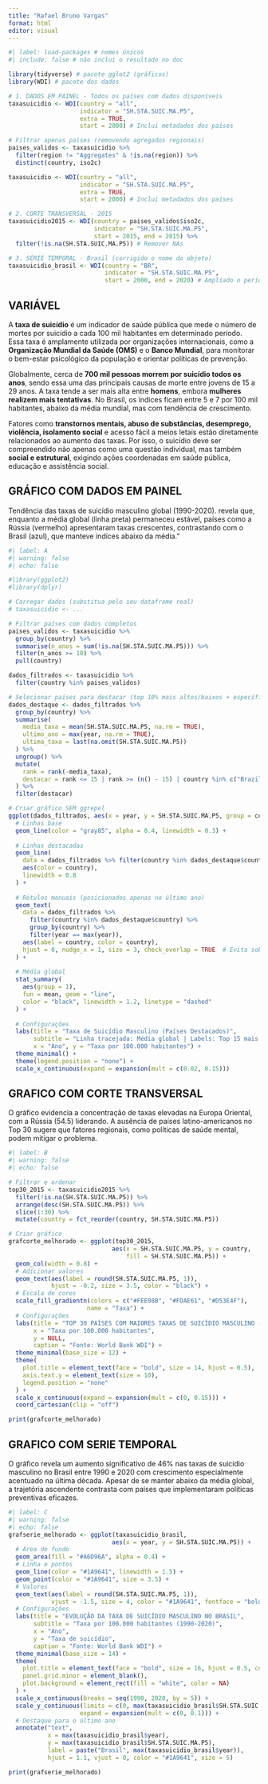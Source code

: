 ---
title: "Rafael Bruno Vargas"
format: html
editor: visual
---

```{r}
#| label: load-packages # nomes únicos 
#| include: false # não inclui o resultado no doc

library(tidyverse) # pacote gglot2 (gráficos)
library(WDI) # pacote dos dados

# 1. DADOS EM PAINEL - Todos os países com dados disponíveis
taxasuicidio <- WDI(country = "all", 
                    indicator = "SH.STA.SUIC.MA.P5",
                    extra = TRUE,
                    start = 2000) # Inclui metadados dos países

# Filtrar apenas países (removendo agregados regionais)
paises_validos <- taxasuicidio %>%
  filter(region != "Aggregates" & !is.na(region)) %>%
  distinct(country, iso2c)

taxasuicidio <- WDI(country = "all", 
                    indicator = "SH.STA.SUIC.MA.P5",
                    extra = TRUE,
                    start = 2000) # Inclui metadados dos países

# 2. CORTE TRANSVERSAL - 2015
taxasuicidio2015 <- WDI(country = paises_validos$iso2c,
                        indicator = "SH.STA.SUIC.MA.P5",
                        start = 2015, end = 2015) %>%
  filter(!is.na(SH.STA.SUIC.MA.P5)) # Remover NAs

# 3. SÉRIE TEMPORAL - Brasil (corrigido o nome do objeto)
taxasuicidio_brasil <- WDI(country = "BR",
                           indicator = "SH.STA.SUIC.MA.P5",
                           start = 2000, end = 2020) # Ampliado o período

```

## VARIÁVEL

A **taxa de suicídio** é um indicador de saúde pública que mede o número de mortes por suicídio a cada 100 mil habitantes em determinado período. Essa taxa é amplamente utilizada por organizações internacionais, como a **Organização Mundial da Saúde (OMS)** e o **Banco Mundial**, para monitorar o bem-estar psicológico da população e orientar políticas de prevenção.

Globalmente, cerca de **700 mil pessoas morrem por suicídio todos os anos**, sendo essa uma das principais causas de morte entre jovens de 15 a 29 anos. A taxa tende a ser mais alta entre **homens**, embora **mulheres realizem mais tentativas**. No Brasil, os índices ficam entre 5 e 7 por 100 mil habitantes, abaixo da média mundial, mas com tendência de crescimento.

Fatores como **transtornos mentais, abuso de substâncias, desemprego, violência, isolamento social** e acesso fácil a meios letais estão diretamente relacionados ao aumento das taxas. Por isso, o suicídio deve ser compreendido não apenas como uma questão individual, mas também **social e estrutural**, exigindo ações coordenadas em saúde pública, educação e assistência social.

## GRÁFICO COM DADOS EM PAINEL

Tendência das taxas de suicídio masculino global (1990-2020). revela que, enquanto a média global (linha preta) permaneceu estável, países como a Rússia (vermelho) apresentaram taxas crescentes, contrastando com o Brasil (azul), que manteve índices abaixo da média."

```{r}
#| label: A
#| warning: false
#| echo: false

#library(ggplot2)
#library(dplyr)

# Carregar dados (substitua pelo seu dataframe real)
# taxasuicidio <- ...

# Filtrar países com dados completos
paises_validos <- taxasuicidio %>%
  group_by(country) %>%
  summarise(n_anos = sum(!is.na(SH.STA.SUIC.MA.P5))) %>%
  filter(n_anos >= 10) %>%
  pull(country)

dados_filtrados <- taxasuicidio %>% 
  filter(country %in% paises_validos)

# Selecionar países para destacar (top 10% mais altos/baixos + específicos)
dados_destaque <- dados_filtrados %>%
  group_by(country) %>%
  summarise(
    media_taxa = mean(SH.STA.SUIC.MA.P5, na.rm = TRUE),
    ultimo_ano = max(year, na.rm = TRUE),
    ultima_taxa = last(na.omit(SH.STA.SUIC.MA.P5))
  ) %>%
  ungroup() %>%
  mutate(
    rank = rank(-media_taxa),
    destacar = rank <= 15 | rank >= (n() - 15) | country %in% c("Brazil", "United States")
  ) %>%
  filter(destacar)

# Criar gráfico SEM ggrepel
ggplot(dados_filtrados, aes(x = year, y = SH.STA.SUIC.MA.P5, group = country)) +
  # Linhas base
  geom_line(color = "gray85", alpha = 0.4, linewidth = 0.3) +
  
  # Linhas destacadas
  geom_line(
    data = dados_filtrados %>% filter(country %in% dados_destaque$country),
    aes(color = country),
    linewidth = 0.8
  ) +
  
  # Rótulos manuais (posicionados apenas no último ano)
  geom_text(
    data = dados_filtrados %>%
      filter(country %in% dados_destaque$country) %>%
      group_by(country) %>%
      filter(year == max(year)),
    aes(label = country, color = country),
    hjust = 0, nudge_x = 1, size = 3, check_overlap = TRUE  # Evita sobreposição
  ) +
  
  # Média global
  stat_summary(
    aes(group = 1),
    fun = mean, geom = "line",
    color = "black", linewidth = 1.2, linetype = "dashed"
  ) +
  
  # Configurações
  labs(title = "Taxa de Suicídio Masculino (Países Destacados)",
       subtitle = "Linha tracejada: Média global | Labels: Top 15 mais altos/baixos + Brasil/EUA",
       x = "Ano", y = "Taxa por 100.000 habitantes") +
  theme_minimal() +
  theme(legend.position = "none") +
  scale_x_continuous(expand = expansion(mult = c(0.02, 0.15)))
```

## GRAFICO COM CORTE TRANSVERSAL

O gráfico evidencia a concentração de taxas elevadas na Europa Oriental, com a Rússia (54.5) liderando. A ausência de países latino-americanos no Top 30 sugere que fatores regionais, como políticas de saúde mental, podem mitigar o problema.

```{r}
#| label: B 
#| warning: false 
#| echo: false  

# Filtrar e ordenar
top30_2015 <- taxasuicidio2015 %>%
  filter(!is.na(SH.STA.SUIC.MA.P5)) %>%
  arrange(desc(SH.STA.SUIC.MA.P5)) %>%
  slice(1:30) %>%
  mutate(country = fct_reorder(country, SH.STA.SUIC.MA.P5))

# Criar gráfico
grafcorte_melhorado <- ggplot(top30_2015,
                             aes(x = SH.STA.SUIC.MA.P5, y = country, 
                                 fill = SH.STA.SUIC.MA.P5)) +
  geom_col(width = 0.8) +
  # Adicionar valores
  geom_text(aes(label = round(SH.STA.SUIC.MA.P5, 1)), 
            hjust = -0.2, size = 3.5, color = "black") +
  # Escala de cores
  scale_fill_gradientn(colors = c("#FEE08B", "#FDAE61", "#D53E4F"),
                      name = "Taxa") +
  # Configurações
  labs(title = "TOP 30 PAÍSES COM MAIORES TAXAS DE SUICÍDIO MASCULINO - 2015",
       x = "Taxa por 100.000 habitantes",
       y = NULL,
       caption = "Fonte: World Bank WDI") +
  theme_minimal(base_size = 12) +
  theme(
    plot.title = element_text(face = "bold", size = 14, hjust = 0.5),
    axis.text.y = element_text(size = 10),
    legend.position = "none"
  ) +
  scale_x_continuous(expand = expansion(mult = c(0, 0.15))) +
  coord_cartesian(clip = "off")

print(grafcorte_melhorado)

```

## GRAFICO COM SERIE TEMPORAL

O gráfico revela um aumento significativo de 46% nas taxas de suicídio masculino no Brasil entre 1990 e 2020 com crescimento especialmente acentuado na última década. Apesar de se manter abaixo da média global, a trajetória ascendente contrasta com países que implementaram políticas preventivas eficazes.

```{r}
#| label: C
#| warning: false 
#| echo: false  
grafserie_melhorado <- ggplot(taxasuicidio_brasil, 
                             aes(x = year, y = SH.STA.SUIC.MA.P5)) +
  # Área de fundo
  geom_area(fill = "#A6D96A", alpha = 0.4) +
  # Linha e pontos
  geom_line(color = "#1A9641", linewidth = 1.5) +
  geom_point(color = "#1A9641", size = 3.5) +
  # Valores
  geom_text(aes(label = round(SH.STA.SUIC.MA.P5, 1)), 
            vjust = -1.5, size = 4, color = "#1A9641", fontface = "bold") +
  # Configurações
  labs(title = "EVOLUÇÃO DA TAXA DE SUICÍDIO MASCULINO NO BRASIL",
       subtitle = "Taxa por 100.000 habitantes (1990-2020)",
       x = "Ano",
       y = "Taxa de suicídio",
       caption = "Fonte: World Bank WDI") +
  theme_minimal(base_size = 14) +
  theme(
    plot.title = element_text(face = "bold", size = 16, hjust = 0.5, color = "#1A9641"),
    panel.grid.minor = element_blank(),
    plot.background = element_rect(fill = "white", color = NA)
  ) +
  scale_x_continuous(breaks = seq(1990, 2020, by = 5)) +
  scale_y_continuous(limits = c(0, max(taxasuicidio_brasil$SH.STA.SUIC.MA.P5) * 1.2),
                    expand = expansion(mult = c(0, 0.1))) +
  # Destaque para o último ano
  annotate("text", 
           x = max(taxasuicidio_brasil$year), 
           y = max(taxasuicidio_brasil$SH.STA.SUIC.MA.P5),
           label = paste("Brasil", max(taxasuicidio_brasil$year)), 
           hjust = 1.1, vjust = 0, color = "#1A9641", size = 5)

print(grafserie_melhorado)
```
